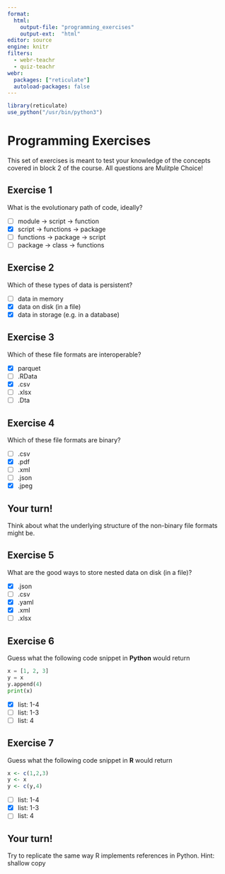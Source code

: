 ```yaml
---
format:
  html: 
    output-file: "programming_exercises"
    output-ext:  "html"
editor: source
engine: knitr
filters:
  - webr-teachr
  - quiz-teachr
webr:
  packages: ["reticulate"]
  autoload-packages: false
---
```


```r
library(reticulate)
use_python("/usr/bin/python3")
```
# Programming Exercises

This set of exercises is meant to test your knowledge of the concepts covered in block 2 of the course. All questions are Mulitple Choice! 

## Exercise 1

What is the evolutionary path of code, ideally?

:::{.quiz-multichoice}
- [ ] [module -> script -> function]{hint="x"}
- [X] [script -> functions -> package]{hint="o"}
- [ ] [functions -> package -> script]{hint="x"}
- [ ] [package -> class -> functions]{hint="x"}
:::


## Exercise 2

Which of these types of data is persistent?

:::{.quiz-multichoice}
- [ ] [data in memory]{hint="x"}
- [X] [data on disk (in a file)]{hint="o"}
- [X] [data in storage (e.g. in a database)]{hint="o"}
:::

## Exercise 3
Which of these file formats are interoperable?

:::{.quiz-multichoice}

- [X] [parquet]{hint="o"}
- [ ] [.RData]{hint="x"}
- [X] [.csv]{hint="o"}
- [ ] [.xlsx]{hint="x"}
- [ ] [.Dta]{hint="x"}
:::

## Exercise 4

Which of these file formats are binary? 

:::{.quiz-multichoice}

- [ ] [.csv]{hint="x"}
- [X] [.pdf]{hint="o"}
- [ ] [.xml]{hint="x"}
- [ ] [.json]{hint="x"}
- [X] [.jpeg]{hint="o"}
<!-- TODO: check if this is true -->
:::

::: {.callout-caution}
## Your turn!
Think about what the underlying structure of the non-binary file formats might be.
:::


## Exercise 5

What are the good ways to store nested data on disk (in a file)?

:::{.quiz-multichoice}
- [X] [.json]{hint="o"}
- [ ] [.csv]{hint="x"}
- [X] [.yaml]{hint="o"}
- [X] [.xml]{hint="o"}
- [ ] [.xlsx]{hint="x"}
:::

## Exercise 6

Guess what the following code snippet in **Python** would return 

```python
x = [1, 2, 3]
y = x
y.append(4)
print(x)
```
:::{.quiz-multichoice}
- [X] [list: 1-4]{hint="o"}
- [ ] [list: 1-3]{hint="x"}
- [ ] [list: 4]{hint="x"}
:::


## Exercise 7

Guess what the following code snippet in **R** would return 

```r
x <- c(1,2,3)
y <- x
y <- c(y,4)
```
:::{.quiz-multichoice}
- [ ] [list: 1-4]{hint="x"}
- [X] [list: 1-3]{hint="o"}
- [ ] [list: 4]{hint="x"}
:::


::: {.callout-caution}
## Your turn!
Try to replicate the same way R implements references in Python. Hint: shallow copy
:::



